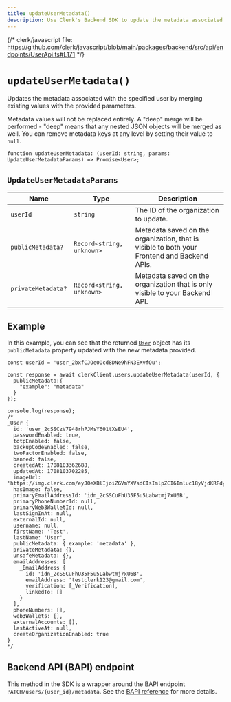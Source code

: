 ```yaml
---
title: updateUserMetadata()
description: Use Clerk's Backend SDK to update the metadata associated with the specified user.
---
```


{/* clerk/javascript file: https://github.com/clerk/javascript/blob/main/packages/backend/src/api/endpoints/UserApi.ts#L171 */}

# `updateUserMetadata()`

Updates the metadata associated with the specified user by merging existing values with the provided parameters.

Metadata values will not be replaced entirely. A "deep" merge will be performed - "deep" means that any nested JSON objects will be merged as well. You can remove metadata keys at any level by setting their value to `null`.

```tsx
function updateUserMetadata: (userId: string, params: UpdateUserMetadataParams) => Promise<User>;
```

## `UpdateUserMetadataParams`

| Name | Type	| Description |
| --- | --- | --- |
| `userId` | `string` | The ID of the organization to update. |
| `publicMetadata?` | `Record<string, unknown>` | Metadata saved on the organization, that is visible to both your Frontend and Backend APIs. |
| `privateMetadata?` | `Record<string, unknown>` | Metadata saved on the organization that is only visible to your Backend API. |

## Example

In this example, you can see that the returned [`User`](/docs/references/backend/types/backend-user) object has its `publicMetadata` property updated with the new metadata provided.

```tsx {4-6, 30}
const userId = 'user_2bxfCJOe0Ocd8DNe9hFN3EXvfOu';

const response = await clerkClient.users.updateUserMetadata(userId, {
  publicMetadata:{
    "example": "metadata"
  }
});

console.log(response);
/*
_User {
  id: 'user_2cSSCzV7948rhPJMsY601tXsEU4',
  passwordEnabled: true,
  totpEnabled: false,
  backupCodeEnabled: false,
  twoFactorEnabled: false,
  banned: false,
  createdAt: 1708103362688,
  updatedAt: 1708103702285,
  imageUrl: 'https://img.clerk.com/eyJ0eXBlIjoiZGVmYXVsdCIsImlpZCI6Imluc18yVjdKRFdyclJwRmZFZTlqQUM2dWpSMG8xSlQiLCJyaWQiOiJ1c2VyXzJjU1NDelY3OTQ4cmhQSk1zWTYwMXRYc0VVNCIsImluaXRpYWxzIjoiVFUifQ',
  hasImage: false,
  primaryEmailAddressId: 'idn_2cSSCuFhU35F5u5Labwtmj7xU6B',
  primaryPhoneNumberId: null,
  primaryWeb3WalletId: null,
  lastSignInAt: null,
  externalId: null,
  username: null,
  firstName: 'Test',
  lastName: 'User',
  publicMetadata: { example: 'metadata' },
  privateMetadata: {},
  unsafeMetadata: {},
  emailAddresses: [
    _EmailAddress {
      id: 'idn_2cSSCuFhU35F5u5Labwtmj7xU6B',
      emailAddress: 'testclerk123@gmail.com',
      verification: [_Verification],
      linkedTo: []
    }
  ],
  phoneNumbers: [],
  web3Wallets: [],
  externalAccounts: [],
  lastActiveAt: null,
  createOrganizationEnabled: true
}
*/
```

## Backend API (BAPI) endpoint

This method in the SDK is a wrapper around the BAPI endpoint `PATCH/users/{user_id}/metadata`. See the [BAPI reference](https://clerk.com/docs/reference/backend-api/tag/Users#operation/UpdateUserMetadata) for more details.
